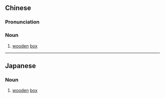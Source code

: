 ==Chinese==
{{zh-forms}}

===Pronunciation===
{{zh-pron
|m=mùxiāng
|mn=bo̍k-siuⁿ
|cat=n
}}

===Noun===
{{zh-noun}}

# [[wooden]] [[box]]

----

==Japanese==
{{ja-kanjitab|き|はこ|k2=ばこ|r=y|yomi=kun}}

===Noun===
{{ja-noun|きばこ}}

# [[wooden]] [[box]]
#: {{ja-usex|'''木箱'''から発見された。|'''きばこ''' から はっけん された。|It was found in a wooden box.}}